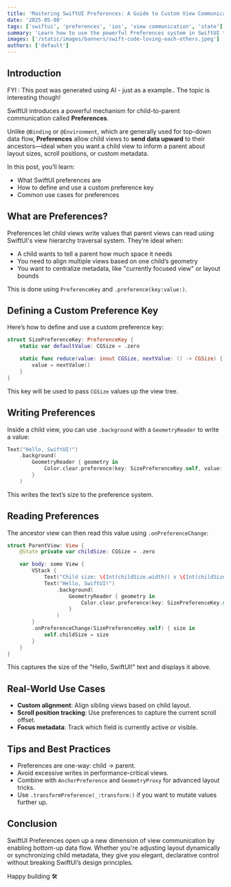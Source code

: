 ```yaml
---
title: 'Mastering SwiftUI Preferences: A Guide to Custom View Communication'
date: '2025-05-08'
tags: ['swiftui', 'preferences', 'ios', 'view communication', 'state']
summary: 'Learn how to use the powerful Preferences system in SwiftUI to pass values from child views to ancestors.'
images: ['/static/images/banners/swift-code-loving-each-others.jpeg']
authors: ['default']
---
```


## Introduction

FYI : This post was generated using AI - just as a example.. The topic is interesting though!

SwiftUI introduces a powerful mechanism for child-to-parent communication called **Preferences**.

Unlike `@Binding` or `@Environment`, which are generally used for top-down data flow, **Preferences** allow child views to **send data upward** to their ancestors—ideal when you want a child view to inform a parent about layout sizes, scroll positions, or custom metadata.

In this post, you’ll learn:

- What SwiftUI preferences are
- How to define and use a custom preference key
- Common use cases for preferences

## What are Preferences?

Preferences let child views write values that parent views can read using SwiftUI's view hierarchy traversal system. They’re ideal when:

- A child wants to tell a parent how much space it needs
- You need to align multiple views based on one child’s geometry
- You want to centralize metadata, like "currently focused view" or layout bounds

This is done using `PreferenceKey` and `.preference(key:value:)`.

## Defining a Custom Preference Key

Here’s how to define and use a custom preference key:

```swift
struct SizePreferenceKey: PreferenceKey {
    static var defaultValue: CGSize = .zero

    static func reduce(value: inout CGSize, nextValue: () -> CGSize) {
        value = nextValue()
    }
}
```

This key will be used to pass `CGSize` values up the view tree.

## Writing Preferences

Inside a child view, you can use `.background` with a `GeometryReader` to write a value:

```swift
Text("Hello, SwiftUI!")
    .background(
        GeometryReader { geometry in
            Color.clear.preference(key: SizePreferenceKey.self, value: geometry.size)
        }
    )
```

This writes the text’s size to the preference system.

## Reading Preferences

The ancestor view can then read this value using `.onPreferenceChange`:

```swift
struct ParentView: View {
    @State private var childSize: CGSize = .zero

    var body: some View {
        VStack {
            Text("Child size: \(Int(childSize.width)) x \(Int(childSize.height))")
            Text("Hello, SwiftUI!")
                .background(
                    GeometryReader { geometry in
                        Color.clear.preference(key: SizePreferenceKey.self, value: geometry.size)
                    }
                )
        }
        .onPreferenceChange(SizePreferenceKey.self) { size in
            self.childSize = size
        }
    }
}
```

This captures the size of the "Hello, SwiftUI!" text and displays it above.

## Real-World Use Cases

- **Custom alignment**: Align sibling views based on child layout.
- **Scroll position tracking**: Use preferences to capture the current scroll offset.
- **Focus metadata**: Track which field is currently active or visible.

## Tips and Best Practices

- Preferences are one-way: child → parent.
- Avoid excessive writes in performance-critical views.
- Combine with `AnchorPreference` and `GeometryProxy` for advanced layout tricks.
- Use `.transformPreference(_:transform:)` if you want to mutate values further up.

## Conclusion

SwiftUI Preferences open up a new dimension of view communication by enabling bottom-up data flow. Whether you're adjusting layout dynamically or synchronizing child metadata, they give you elegant, declarative control without breaking SwiftUI’s design principles.

Happy building 🛠️
